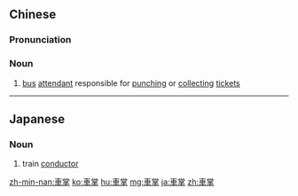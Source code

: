 ==Chinese==
{{zh-forms|s=车掌}}

===Pronunciation===
{{zh-pron
|m=chēzhǎng
|mn=chhia-chiáng/chhia-chióng
|cat=n
}}

===Noun===
{{zh-noun}}

# [[bus]] [[attendant]] responsible for [[punching]] or [[collecting]] [[tickets]]
----

==Japanese==
{{ja-kanjitab|しゃ|しょう|yomi=o}}

===Noun===
{{ja-noun|しゃしょう}}

# train [[conductor]]

[[zh-min-nan:車掌]]
[[ko:車掌]]
[[hu:車掌]]
[[mg:車掌]]
[[ja:車掌]]
[[zh:車掌]]